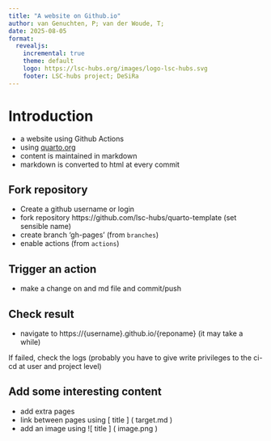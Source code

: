 ```yaml
---
title: "A website on Github.io"
author: van Genuchten, P; van der Woude, T;
date: 2025-08-05
format:
  revealjs:
    incremental: true
    theme: default
    logo: https://lsc-hubs.org/images/logo-lsc-hubs.svg
    footer: LSC-hubs project; DeSiRa
---
```


# Introduction

- a website using Github Actions
- using [quarto.org](https://quarto.org)
- content is maintained in markdown 
- markdown is converted to html at every commit

## Fork repository

- Create a github username or login
- fork repository https://github.com/lsc-hubs/quarto-template (set sensible name)
- create branch 'gh-pages' (from `branches`)
- enable actions (from `actions`)

## Trigger an action

- make a change on and md file and commit/push

## Check result

- navigate to https://{username}.github.io/{reponame} (it may take a while)

If failed, check the logs (probably you have to give write privileges to the ci-cd at user and project level)

## Add some interesting content

- add extra pages 
- link between pages using [ title ] ( target.md )
- add an image using ![ title ] ( image.png ) 

